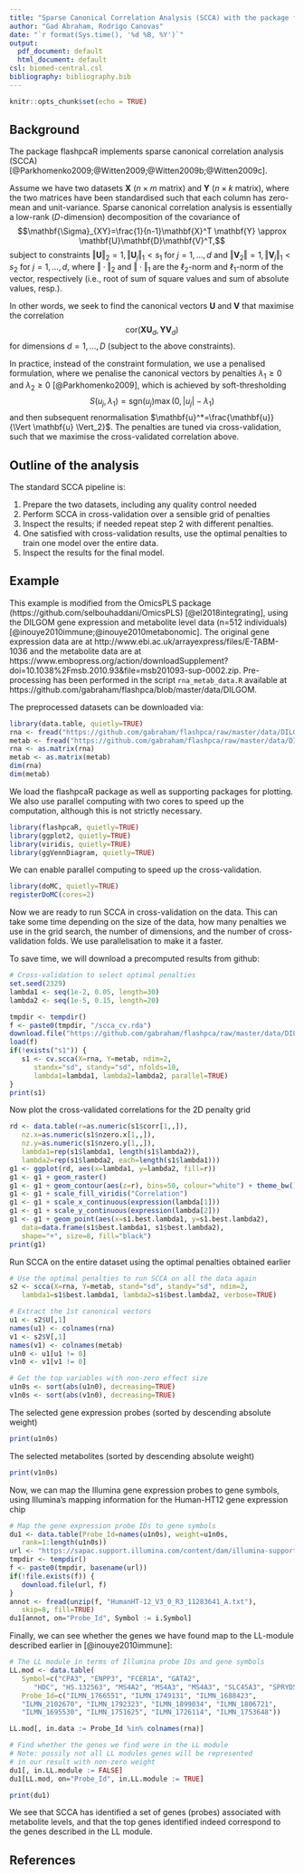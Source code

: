 ```yaml
---
title: "Sparse Canonical Correlation Analysis (SCCA) with the package flashpcaR"
author: "Gad Abraham, Rodrigo Canovas"
date: "`r format(Sys.time(), '%d %B, %Y')`"
output:
  pdf_document: default
  html_document: default
csl: biomed-central.csl
bibliography: bibliography.bib
---
```


```r
knitr::opts_chunk$set(echo = TRUE)

```

## Background

The package flashpcaR implements sparse canonical correlation analysis (SCCA)
[@Parkhomenko2009;@Witten2009;@Witten2009b;@Witten2009c].

Assume we have two datasets $\mathbf{X}$ ($n \times m$ matrix) and $\mathbf{Y}$ ($n \times k$ matrix),
where the two matrices have been standardised such that each column has zero-mean and unit-variance.
Sparse canonical correlation analysis is essentially a low-rank ($D$-dimension) decomposition of the covariance of
$$\mathbf{\Sigma}_{XY}=\frac{1}{n-1}\mathbf{X}^T \mathbf{Y} \approx \mathbf{U}\mathbf{D}\mathbf{V}^T,$$
subject to constraints $\Vert \mathbf{U} \Vert_2 = 1, \Vert \mathbf{U}_j \Vert_1<s_1$ for $j=1,\ldots,d$
and $\Vert \mathbf{V}_2 \Vert = 1, \Vert \mathbf{V}_j \Vert_1<s_2$ for $j=1,\ldots,d$,
where $\Vert \cdot \Vert_2$ and $\Vert \cdot \Vert_1$ are
the $\ell_2$-norm and $\ell_1$-norm of the vector, respectively
(i.e., root of sum of square values and sum of absolute values, resp.).

In other words, we seek to find the canonical vectors $\mathbf{U}$ and $\mathbf{V}$ that maximise the correlation
$$\mbox{cor}(\mathbf{X} \mathbf{U}_d, \mathbf{Y} \mathbf{V}_d)$$
for dimensions $d=1,...,D$ (subject to the above constraints).

In practice, instead of the constraint formulation, we use a penalised formulation, where we penalise 
the canonical vectors by penalties $\lambda_1 \geq 0$ and $\lambda_2 \geq 0$ [@Parkhomenko2009],
which is achieved by soft-thresholding 
$$S(u_j, \lambda_1) = \mbox{sgn}(u_j) \max(0, \left| u_j \right| - \lambda_1)$$
and then subsequent renormalisation $\mathbf{u}^*=\frac{\mathbf{u}}{\Vert \mathbf{u} \Vert_2}$.
The penalties are tuned via cross-validation, such that we maximise the cross-validated 
correlation above.

## Outline of the analysis

The standard SCCA pipeline is:

1. Prepare the two datasets, including any quality control needed
2. Perform SCCA in cross-validation over a sensible grid of penalties
3. Inspect the results; if needed repeat step 2 with different penalties.
4. One satisfied with cross-validation results, use the optimal penalties to train 
one model over the entire data.
5. Inspect the results for the final model.

## Example

This example is modified from the OmicsPLS package (https://github.com/selbouhaddani/OmicsPLS)
[@el2018integrating], using the DILGOM gene expression and metabolite level data
(n=512 individuals) [@inouye2010immune;@inouye2010metabonomic]. The original gene expression data are at http://www.ebi.ac.uk/arrayexpress/files/E-TABM-1036
and the metabolite data are at https://www.embopress.org/action/downloadSupplement?doi=10.1038%2Fmsb.2010.93&file=msb201093-sup-0002.zip.
Pre-processing has been performed in the script `rna_metab_data.R` available 
at https://github.com/gabraham/flashpca/blob/master/data/DILGOM.

The preprocessed datasets can be downloaded via:
```r
library(data.table, quietly=TRUE)
rna <- fread("https://github.com/gabraham/flashpca/raw/master/data/DILGOM/rna.txt.gz")
metab <- fread("https://github.com/gabraham/flashpca/raw/master/data/DILGOM/metab.txt.gz")
rna <- as.matrix(rna)
metab <- as.matrix(metab)
dim(rna)
dim(metab)
```

We load the flashpcaR package as well as supporting packages for plotting. We
also use parallel computing with two cores to speed up the computation,
although this is not strictly necessary.
```r
library(flashpcaR, quietly=TRUE)
library(ggplot2, quietly=TRUE)
library(viridis, quietly=TRUE)
library(ggVennDiagram, quietly=TRUE)
```

We can enable parallel computing to speed up the cross-validation.
```r
library(doMC, quietly=TRUE)
registerDoMC(cores=2)
```

Now we are ready to run SCCA in cross-validation on the data. This can take
some time depending on the size of the data, how many penalties we use in the
grid search, the number of dimensions, and the number of cross-validation folds.
We use parallelisation to make it a faster.

To save time, we will download a precomputed results from github:
```r

# Cross-validation to select optimal penalties
set.seed(2329)
lambda1 <- seq(1e-2, 0.05, length=30)
lambda2 <- seq(1e-5, 0.15, length=20)

tmpdir <- tempdir()
f <- paste0(tmpdir, "/scca_cv.rda")
download.file("https://github.com/gabraham/flashpca/raw/master/data/DILGOM/scca_cv.rda", f)
load(f)
if(!exists("s1")) {
   s1 <- cv.scca(X=rna, Y=metab, ndim=2,
      standx="sd", standy="sd", nfolds=10,
      lambda1=lambda1, lambda2=lambda2, parallel=TRUE)
}
print(s1)
```

Now plot the cross-validated correlations for the 2D penalty grid
```r
rd <- data.table(r=as.numeric(s1$corr[1,,]),
   nz.x=as.numeric(s1$nzero.x[1,,]),
   nz.y=as.numeric(s1$nzero.y[1,,]),
   lambda1=rep(s1$lambda1, length(s1$lambda2)),
   lambda2=rep(s1$lambda2, each=length(s1$lambda1)))
g1 <- ggplot(rd, aes(x=lambda1, y=lambda2, fill=r))
g1 <- g1 + geom_raster()
g1 <- g1 + geom_contour(aes(z=r), bins=50, colour="white") + theme_bw()
g1 <- g1 + scale_fill_viridis("Correlation")
g1 <- g1 + scale_x_continuous(expression(lambda[1]))
g1 <- g1 + scale_y_continuous(expression(lambda[2]))
g1 <- g1 + geom_point(aes(x=s1.best.lambda1, y=s1.best.lambda2),
   data=data.frame(s1$best.lambda1, s1$best.lambda2),
   shape="+", size=8, fill="black")
print(g1)
```

Run SCCA on the entire dataset using the optimal penalties obtained earlier
```r

# Use the optimal penalties to run SCCA on all the data again
s2 <- scca(X=rna, Y=metab, stand="sd", standy="sd", ndim=2,
   lambda1=s1$best.lambda1, lambda2=s1$best.lambda2, verbose=TRUE)

# Extract the 1st canonical vectors
u1 <- s2$U[,1]
names(u1) <- colnames(rna)
v1 <- s2$V[,1]
names(v1) <- colnames(metab)
u1n0 <- u1[u1 != 0]
v1n0 <- v1[v1 != 0]

# Get the top variables with non-zero effect size
u1n0s <- sort(abs(u1n0), decreasing=TRUE)
v1n0s <- sort(abs(v1n0), decreasing=TRUE)
```

The selected gene expression probes (sorted by descending absolute weight)
```r
print(u1n0s)
```

The selected metabolites (sorted by descending absolute weight)
```r
print(v1n0s)
```


Now, we can map the Illumina gene expression probes to gene symbols, using Illumina's mapping information 
for the Human-HT12 gene expression chip
```r

# Map the gene expression probe IDs to gene symbols 
du1 <- data.table(Probe_Id=names(u1n0s), weight=u1n0s,
   rank=1:length(u1n0s))
url <- "https://sapac.support.illumina.com/content/dam/illumina-support/documents/downloads/productfiles/humanht-12/v3/humanht-12_v3_0_r3_11283641_a_txt.zip"
tmpdir <- tempdir()
f <- paste0(tmpdir, basename(url))
if(!file.exists(f)) {
   download.file(url, f)
}
annot <- fread(unzip(f, "HumanHT-12_V3_0_R3_11283641_A.txt"),
   skip=8, fill=TRUE)
du1[annot, on="Probe_Id", Symbol := i.Symbol]
```

Finally, we can see whether the genes we have found map to the LL-module described earlier in [@inouye2010immune]:
```r
# The LL module in terms of Illumina probe IDs and gene symbols
LL.mod <- data.table(
   Symbol=c("CPA3", "ENPP3", "FCER1A", "GATA2", 
      "HDC", "HS.132563", "MS4A2", "MS4A3", "MS4A3", "SLC45A3", "SPRYD5"),
   Probe_Id=c("ILMN_1766551", "ILMN_1749131", "ILMN_1688423", 
   "ILMN_2102670", "ILMN_1792323", "ILMN_1899034", "ILMN_1806721", 
   "ILMN_1695530", "ILMN_1751625", "ILMN_1726114", "ILMN_1753648"))

LL.mod[, in.data := Probe_Id %in% colnames(rna)]

# Find whether the genes we find were in the LL module
# Note: possily not all LL modules genes will be represented 
# in our result with non-zero weight
du1[, in.LL.module := FALSE]
du1[LL.mod, on="Probe_Id", in.LL.module := TRUE]

print(du1)

```

We see that SCCA has identified a set of genes (probes) associated with metabolite levels, and that the top genes identified indeed correspond to the genes described in the LL module.

## References
